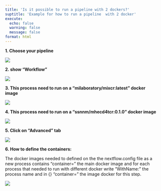 ```yaml
---
title: 'Is it possible to run a pipeline with 2 dockers?'
suptitle: 'Example for how to run a pipeline  with 2 docker'
execute:
  echo: false
  warning: false
  message: false
format: html
---
```


**1. Choose your pipeline**

![](https://ajeuwbhvhr.cloudimg.io/colony-recorder.s3.amazonaws.com/files/2023-08-13/6263ffbb-6461-4647-b502-3fb8bd3df0e1/user_cropped_screenshot.jpeg?tl_px=0,434&br_px=764,862&force_format=png&width=560.0&wat_scale=50&wat=1&wat_opacity=0.7&wat_gravity=northwest&wat_url=https://colony-recorder.s3.us-west-1.amazonaws.com/images/watermarks/FB923C_standard.png&wat_pad=30,232)

**2. show "Workflow"**

![](https://ajeuwbhvhr.cloudimg.io/colony-recorder.s3.amazonaws.com/files/2023-08-13/219e8a79-4fd2-458c-826c-54a92dc1ebaa/ascreenshot.jpeg?tl_px=0,0&br_px=773,432&force_format=png&width=560.0&wat_scale=50&wat=1&wat_opacity=0.7&wat_gravity=northwest&wat_url=https://colony-recorder.s3.us-west-1.amazonaws.com/images/watermarks/FB923C_standard.png&wat_pad=242,122)

**3. This process need to run on a "milaboratory/mixcr:latest" docker image**

![](https://ajeuwbhvhr.cloudimg.io/colony-recorder.s3.amazonaws.com/files/2023-08-13/aead2379-4df6-4a33-ab24-611f3429bd9f/ascreenshot.jpeg?tl_px=161,249&br_px=934,682&force_format=png&width=560.0&wat_scale=50&wat=1&wat_opacity=0.7&wat_gravity=northwest&wat_url=https://colony-recorder.s3.us-west-1.amazonaws.com/images/watermarks/FB923C_standard.png&wat_pad=262,138)

**4. This process need to run on a "ssnnm/mhecd4tcr:0.1.0" docker image**

![](https://ajeuwbhvhr.cloudimg.io/colony-recorder.s3.amazonaws.com/files/2023-08-13/09e017b7-a50f-4666-8a6d-414dcf9e77a1/ascreenshot.jpeg?tl_px=209,421&br_px=982,854&force_format=png&width=560.0&wat_scale=50&wat=1&wat_opacity=0.7&wat_gravity=northwest&wat_url=https://colony-recorder.s3.us-west-1.amazonaws.com/images/watermarks/FB923C_standard.png&wat_pad=262,138)

**5. Click on "Advanced" tab**

![](https://ajeuwbhvhr.cloudimg.io/colony-recorder.s3.amazonaws.com/files/2023-08-13/0159dc70-5601-4189-96e4-f4cd75eaed5f/ascreenshot.jpeg?tl_px=73,0&br_px=846,432&force_format=png&width=560.0&wat_scale=50&wat=1&wat_opacity=0.7&wat_gravity=northwest&wat_url=https://colony-recorder.s3.us-west-1.amazonaws.com/images/watermarks/FB923C_standard.png&wat_pad=262,127)

**6. How to define the containers:**

The docker images needed to defined on the the nextflow.config file as a new process contains "container=" the main docker image and for each process that needed to run with different docker write "WithName:" the process name and in {} "container=" the image docker for this step.

![](https://ajeuwbhvhr.cloudimg.io/colony-recorder.s3.amazonaws.com/files/2023-08-13/765388e0-bcde-4839-a261-877786fdf3d8/user_cropped_screenshot.jpeg?tl_px=0,227&br_px=859,708&force_format=png&width=560.0&wat_scale=50&wat=1&wat_opacity=0.7&wat_gravity=northwest&wat_url=https://colony-recorder.s3.us-west-1.amazonaws.com/images/watermarks/FB923C_standard.png&wat_pad=110,138)
